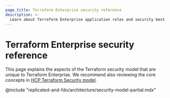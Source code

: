```yaml
---
page_title: Terraform Enterprise security reference
description: >-
  Learn about Terraform Enterprise application roles and security best practices.
---
```


# Terraform Enterprise security reference

This page explains the aspects of the Terraform security model that are unique to Terraform Enterprise. We recommend also reviewing the core concepts in [HCP Terraform Security model](/terraform/cloud-docs/architectural-details/security-model).

@include "replicated-and-fdo/architecture/security-model-partial.mdx"
